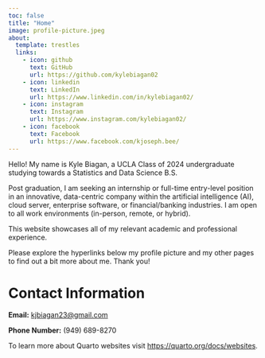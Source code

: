 ```yaml
---
toc: false
title: "Home"
image: profile-picture.jpeg
about:
  template: trestles
  links:
    - icon: github
      text: GitHub
      url: https://github.com/kylebiagan02
    - icon: linkedin
      text: LinkedIn
      url: https://www.linkedin.com/in/kylebiagan02/
    - icon: instagram
      text: Instagram
      url: https://www.instagram.com/kylebiagan02/
    - icon: facebook
      text: Facebook
      url: https://www.facebook.com/kjoseph.bee/
---
```


Hello! My name is Kyle Biagan, a UCLA Class of 2024 undergraduate studying towards a Statistics and Data Science B.S. 

Post graduation, I am seeking an internship or full-time entry-level position in an innovative, data-centric company within the artificial intelligence (AI), cloud server, enterprise software, or financial/banking industries. I am open to all work environments (in-person, remote, or hybrid).

This website showcases all of my relevant academic and professional experience.

Please explore the hyperlinks below my profile picture and my other pages to find out a bit more about me. Thank you!

# Contact Information

**Email:** <kjbiagan23@gmail.com>

**Phone Number:** (949) 689-8270

To learn more about Quarto websites visit <https://quarto.org/docs/websites>.

